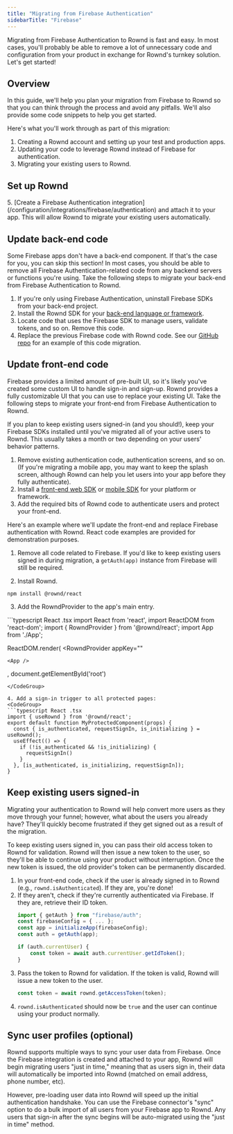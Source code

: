 ```yaml
---
title: "Migrating from Firebase Authentication"
sidebarTitle: "Firebase"
---
```

Migrating from Firebase Authentication to Rownd is fast and easy. In most cases, you'll probably be able to remove a lot of unnecessary code and configuration from your product in exchange for Rownd's turnkey solution. Let's get started!

## Overview
In this guide, we'll help you plan your migration from Firebase to Rownd so that you can think through the process and avoid any pitfalls. We'll also provide some code snippets to help you get started.

Here's what you'll work through as part of this migration:
1. Creating a Rownd account and setting up your test and production apps.
2. Updating your code to leverage Rownd instead of Firebase for authentication.
3. Migrating your existing users to Rownd.

## Set up Rownd
<Snippet file="migration/setup-rownd-steps.mdx" />
5. [Create a Firebase Authentication integration](/configuration/integrations/firebase/authentication) and attach it to your app. This will allow Rownd to migrate your existing users automatically.

## Update back-end code
<Info>
Some Firebase apps don't have a back-end component. If that's the case for you, you can skip this section!
</Info>
In most cases, you should be able to remove all Firebase Authentication-related code from any backend servers or functions you're using. Take the following steps to migrate your back-end from Firebase Authentication to Rownd.

1. If you're only using Firebase Authentication, uninstall Firebase SDKs from your back-end project.
2. Install the Rownd SDK for your [back-end language or framework](/sdk-reference/backend).
2. Locate code that uses the Firebase SDK to manage users, validate tokens, and so on. Remove this code.
3. Replace the previous Firebase code with Rownd code. See our [GitHub repo](https://github.com/rownd/migration-firebase) for an example of this code migration.

## Update front-end code
Firebase provides a limited amount of pre-built UI, so it's likely you've created some custom UI to handle sign-in and sign-up. Rownd provides a fully customizable UI that you can use to replace your existing UI. Take the following steps to migrate your front-end from Firebase Authentication to Rownd.

<Info>If you plan to keep existing users signed-in (and you should!), keep your Firebase SDKs installed until you've migrated all of your active users to Rownd. This usually takes a month or two depending on your users' behavior patterns.</Info>

1. Remove existing authentication code, authentication screens, and so on. (If you're migrating a mobile app, you may want to keep the splash screen, although Rownd can help you let users into your app before they fully authenticate).
2. Install a [front-end web SDK](/sdk-reference/web) or [mobile SDK](/sdk-reference/mobile) for your platform or framework.
3. Add the required bits of Rownd code to authenticate users and protect your front-end.

Here's an example where we'll update the front-end and replace Firebase authentication with Rownd. React code examples are provided for demonstration purposes.

1. Remove all code related to Firebase. If you'd like to keep existing users signed in during migration, a `getAuth(app)` instance from Firebase will still be required.

2. Install Rownd. 
```
npm install @rownd/react
```

3. Add the RowndProvider to the app's main entry.
<CodeGroup>
```typescript React .tsx
import React from 'react',
import ReactDOM from 'react-dom';
import { RowndProvider } from '@rownd/react';
import App from './App';

ReactDOM.render(
  <RowndProvider
    appKey="<your app key>"
  >
    <App />
  </RowndProvider>,
  document.getElementById('root')
```
</CodeGroup>

4. Add a sign-in trigger to all protected pages:
<CodeGroup>
```typescript React .tsx
import { useRownd } from '@rownd/react';
export default function MyProtectedComponent(props) {
  const { is_authenticated, requestSignIn, is_initializing } = useRownd();
  useEffect(() => {
    if (!is_authenticated && !is_initializing) {
      requestSignIn()
    }
  }, [is_authenticated, is_initializing, requestSignIn]);
}
```
</CodeGroup>

## Keep existing users signed-in
Migrating your authentication to Rownd will help convert more users as they move through your funnel; however, what about the users you already have? They'll quickly become frustrated if they get signed out as a result of the migration.

To keep existing users signed in, you can pass their old access token to Rownd for validation. Rownd will then issue a new token to the user, so they'll be able to continue using your product without interruption. Once the new token is issued, the old provider's token can be permanently discarded.

1. In your front-end code, check if the user is already signed in to Rownd (e.g., `rownd.isAuthenticated`). If they are, you're done!
2. If they aren't, check if they're currently authenticated via Firebase. If they are, retrieve their ID token.
    ```typescript
    import { getAuth } from "firebase/auth";
    const firebaseConfig = { ... };
    const app = initializeApp(firebaseConfig);
    const auth = getAuth(app);

    if (auth.currentUser) {
        const token = await auth.currentUser.getIdToken();
    }
    ```
3. Pass the token to Rownd for validation. If the token is valid, Rownd will issue a new token to the user.
    ```typescript
    const token = await rownd.getAccessToken(token);
    ```
4. `rownd.isAuthenticated` should now be `true` and the user can continue using your product normally.

## Sync user profiles (optional)
Rownd supports multiple ways to sync your user data from Firebase. Once the Firebase integration is created and attached to your app, Rownd will begin migrating users "just in time," meaning that as users sign in, their data will automatically be imported into Rownd (matched on email address, phone number, etc).

However, pre-loading user data into Rownd will speed up the initial authentication handshake. You can use the Firebase connector's "sync" option to do a bulk import of all users from your Firebase app to Rownd. Any users that sign-in after the sync begins will be auto-migrated using the "just in time" method.

<Snippet file="migration/testing.mdx" />

<Snippet file="migration/completion.mdx" />
